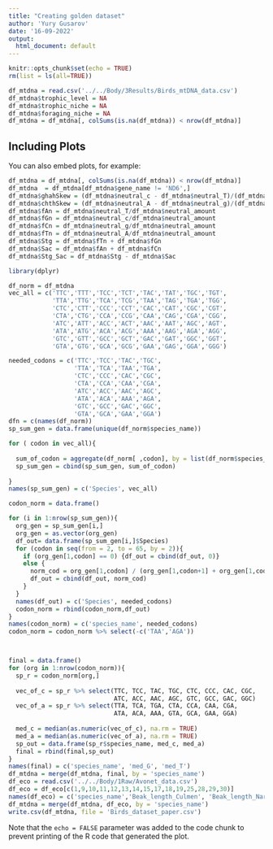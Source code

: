 ```yaml
---
title: "Creating golden dataset"
author: 'Yury Gusarov'
date: '16-09-2022'
output: 
  html_document: default
---
```


```r
knitr::opts_chunk$set(echo = TRUE)
rm(list = ls(all=TRUE))
```

 
```r
df_mtdna = read.csv('../../Body/3Results/Birds_mtDNA_data.csv')
df_mtdna$trophic_level = NA
df_mtdna$trophic_niche = NA
df_mtdna$foraging_niche = NA
df_mtdna = df_mtdna[, colSums(is.na(df_mtdna)) < nrow(df_mtdna)]
```

## Including Plots

You can also embed plots, for example:

```r
df_mtdna = df_mtdna[, colSums(is.na(df_mtdna)) < nrow(df_mtdna)]
df_mtdna  = df_mtdna[df_mtdna$gene_name != 'ND6',]
df_mtdna$ghahSkew = (df_mtdna$neutral_c - df_mtdna$neutral_T)/(df_mtdna$neutral_c + df_mtdna$neutral_T)
df_mtdna$chthSkew = (df_mtdna$neutral_A - df_mtdna$neutral_g)/(df_mtdna$neutral_A + df_mtdna$neutral_g)
df_mtdna$fAn = df_mtdna$neutral_T/df_mtdna$neutral_amount
df_mtdna$fGn = df_mtdna$neutral_c/df_mtdna$neutral_amount
df_mtdna$fCn = df_mtdna$neutral_g/df_mtdna$neutral_amount
df_mtdna$fTn = df_mtdna$neutral_A/df_mtdna$neutral_amount
df_mtdna$Stg = df_mtdna$fTn + df_mtdna$fGn 
df_mtdna$Sac = df_mtdna$fAn + df_mtdna$fCn
df_mtdna$Stg_Sac = df_mtdna$Stg - df_mtdna$Sac
```

```r
library(dplyr)
```

```r
df_norm = df_mtdna
vec_all = c('TTC','TTT','TCC','TCT','TAC','TAT','TGC','TGT',
            'TTA','TTG','TCA','TCG','TAA','TAG','TGA','TGG',
            'CTC','CTT','CCC','CCT','CAC','CAT','CGC','CGT',
            'CTA','CTG','CCA','CCG','CAA','CAG','CGA','CGG',
            'ATC','ATT','ACC','ACT','AAC','AAT','AGC','AGT',
            'ATA','ATG','ACA','ACG','AAA','AAG','AGA','AGG',
            'GTC','GTT','GCC','GCT','GAC','GAT','GGC','GGT',
            'GTA','GTG','GCA','GCG','GAA','GAG','GGA','GGG')

needed_codons = c('TTC','TCC','TAC','TGC',
                  'TTA','TCA','TAA','TGA',
                  'CTC','CCC','CAC','CGC',
                  'CTA','CCA','CAA','CGA',
                  'ATC','ACC','AAC','AGC',
                  'ATA','ACA','AAA','AGA',
                  'GTC','GCC','GAC','GGC',
                  'GTA','GCA','GAA','GGA')
dfn = c(names(df_norm))
sp_sum_gen = data.frame(unique(df_norm$species_name))

for ( codon in vec_all){
  
  sum_of_codon = aggregate(df_norm[ ,codon], by = list(df_norm$species_name), FUN = 'sum')[2]
  sp_sum_gen = cbind(sp_sum_gen, sum_of_codon)
  
}
names(sp_sum_gen) = c('Species', vec_all)

codon_norm = data.frame()

for (i in 1:nrow(sp_sum_gen)){
  org_gen = sp_sum_gen[i,]
  org_gen = as.vector(org_gen)
  df_out= data.frame(sp_sum_gen[i,]$Species) 
  for (codon in seq(from = 2, to = 65, by = 2)){
    if (org_gen[1,codon] == 0) {df_out = cbind(df_out, 0)}
    else {
      norm_cod = org_gen[1,codon] / (org_gen[1,codon+1] + org_gen[1,codon])
      df_out = cbind(df_out, norm_cod)
    }
  }
  names(df_out) = c('Species', needed_codons)
  codon_norm = rbind(codon_norm,df_out)
}
names(codon_norm) = c('species_name', needed_codons)
codon_norm = codon_norm %>% select(-c('TAA','AGA'))



final = data.frame()
for (org in 1:nrow(codon_norm)){
  sp_r = codon_norm[org,]
  
  vec_of_c = sp_r %>% select(TTC, TCC, TAC, TGC, CTC, CCC, CAC, CGC,
                             ATC, ACC, AAC, AGC, GTC, GCC, GAC, GGC)
  vec_of_a = sp_r %>% select(TTA, TCA, TGA, CTA, CCA, CAA, CGA,
                             ATA, ACA, AAA, GTA, GCA, GAA, GGA)
  
  med_c = median(as.numeric(vec_of_c), na.rm = TRUE)
  med_a = median(as.numeric(vec_of_a), na.rm = TRUE)
  sp_out = data.frame(sp_r$species_name, med_c, med_a) 
  final = rbind(final,sp_out)
}
names(final) = c('species_name', 'med_G', 'med_T')
df_mtdna = merge(df_mtdna, final, by = 'species_name')
df_eco = read.csv('../../Body/1Raw/Avonet_data.csv')
df_eco = df_eco[c(1,9,10,11,12,13,14,15,17,18,19,25,28,29,30)]
names(df_eco) = c('species_name','Beak_length_Culmen', 'Beak_length_Nares', 'Beak_width', 'Beak_depth', 'Tarsus_length', 'Wing_length','Kipps_distance', 'Hand_wing_index', 'Tail_length', 'Mass', 'Habitat', 'Trophic_level', 'Trophic_niche', 'Primary_lifestyle')
df_mtdna = merge(df_mtdna, df_eco, by = 'species_name')
write.csv(df_mtdna, file = 'Birds_dataset_paper.csv')
```

Note that the `echo = FALSE` parameter was added to the code chunk to prevent printing of the R code that generated the plot.
